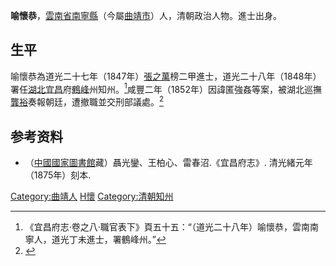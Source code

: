 '''喻懷恭'''，[[雲南省|雲南省]][[南寧縣|南寧縣]]（今屬[[曲靖市|曲靖市]]）人，清朝政治人物。進士出身。

==生平==
喻懷恭為道光二十七年（1847年）[[張之萬|張之萬]]榜二甲進士，道光二十八年（1848年）署任[[湖北|湖北]][[宜昌|宜昌]]府[[鶴峰|鶴峰]]州知州。<ref>《宜昌府志·卷之八·職官表下》頁五十五：“（道光二十八年）喻懷恭，雲南南寧人，道光丁未進士，署鶴峰州。”</ref>咸豐二年（1852年）因諱匿強姦等案，被湖北巡撫[[龔裕|龔裕]]奏報朝廷，遭撤職並交刑部議處。<ref>{{cite web|language=|publisher=|title=軍機處檔摺件000083972（咸豐二年二月十六日）|url=http://npmhost.npm.gov.tw/ttscgi/ttsqueryxml?0:0:npmmetaxml:DN%3D083409|author=|date=|accessdate=|archive-date=2016-03-04|archive-url=https://web.archive.org/web/20160304135939/http://npmhost.npm.gov.tw/ttscgi/ttsqueryxml?0:0:npmmetaxml:DN%3D083409|dead-url=no}}</ref>

== 参考资料 ==
{{reflist}}

*（[[中國國家圖書館|中國國家圖書館]]藏）聶光鑾、王柏心、雷春沼.《宜昌府志》. 清光緒元年（1875年）刻本.

{{道光二十七年丁未科殿試金榜}}

{{Authority control}}

{{DEFAULTSORT:Yu喻}}
[[Category:曲靖人|Category:曲靖人]]
[[Category:喻姓|H懷]]
[[Category:清朝知州|Category:清朝知州]]


{{清朝人物小作品}}